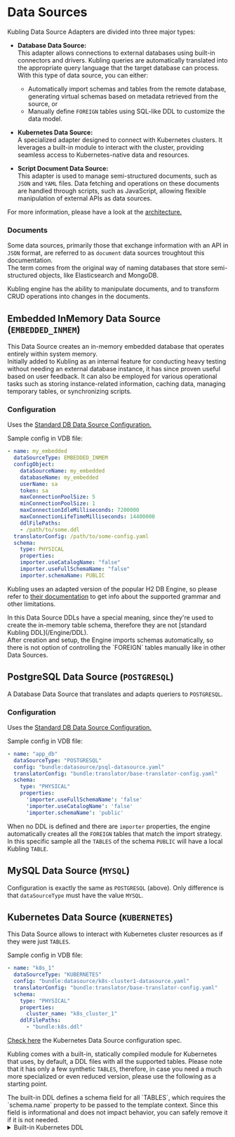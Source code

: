 
# Data Sources

Kubling Data Source Adapters are divided into three major types:
- **Database Data Source:**<br/>
This adapter allows connections to external databases using built-in connectors and drivers. Kubling queries are automatically 
translated into the appropriate query language that the target database can process. With this type of data source, you can either:
    - Automatically import schemas and tables from the remote database, generating virtual schemas based on metadata retrieved from the source, or
    - Manually define `FOREIGN` tables using SQL-like DDL to customize the data model.

- **Kubernetes Data Source:**<br/>
A specialized adapter designed to connect with Kubernetes clusters. It leverages a built-in module to interact with the cluster, 
providing seamless access to Kubernetes-native data and resources.

- **Script Document Data Source:**<br/>
This adapter is used to manage semi-structured documents, such as `JSON` and `YAML` files. 
Data fetching and operations on these documents are handled through scripts, such as JavaScript, allowing flexible manipulation of external APIs as data sources.

For more information, please have a look at the [architecture.](/Concepts/architecture)

### Documents
Some data sources, primarily those that exchange information with an API in `JSON` format, are referred to as `document` data sources troughtout this documentation.<br/>
The term comes from the original way of naming databases that store semi-structured objects, like Elasticsearch and MongoDB.

Kubling engine has the ability to manipulate documents, and to transform CRUD operations into changes in the documents.

## Embedded InMemory Data Source (`EMBEDDED_INMEM`)
This Data Source creates an in-memory embedded database that operates entirely within system memory.<br/>
Initially added to Kubling as an internal feature for conducting heavy testing without needing an external database instance, 
it has since proven useful based on user feedback. 
It can also be employed for various operational tasks such as storing instance-related information, caching data, managing temporary tables, or synchronizing scripts.

### Configuration
Uses the [Standard DB Data Source Configuration.](/schemas#standard-db-data-source-configuration)

Sample config in VDB file:
```yaml
- name: my_embedded
  dataSourceType: EMBEDDED_INMEM
  configObject:
    dataSourceName: my_embedded
    databaseName: my_embedded
    userName: sa
    token: sa
    maxConnectionPoolSize: 5
    minConnectionPoolSize: 1
    maxConnectionIdleMilliseconds: 7200000
    maxConnectionLifeTimeMilliseconds: 14400000
    ddlFilePaths:
    - /path/to/some.ddl
  translatorConfig: /path/to/some-config.yaml
  schema:
    type: PHYSICAL
    properties:
    importer.useCatalogName: "false"
    importer.useFullSchemaName: "false"
    importer.schemaName: PUBLIC
```

Kubling uses an adapted version of the popular H2 DB Engine, so please refer to [their documentation](https://github.com/h2database/h2database) to get info about the supported grammar
and other limitations.

<Callout>
  In this Data Source DDLs have a special meaning, since they're used to create the in-memory table schema, therefore they are not [standard Kubling DDL](/Engine/DDL).<br/>
  After creation and setup, the Engine imports schemas automatically, so there is not option of controlling the `FOREIGN` tables manually like in other Data Sources.
</Callout>

## PostgreSQL Data Source (`POSTGRESQL`)
A Database Data Source that translates and adapts queriers to `POSTGRESQL`.

### Configuration
Uses the [Standard DB Data Source Configuration.](/schemas#standard-db-data-source-configuration)

Sample config in VDB file:
```yaml
- name: "app_db"
  dataSourceType: "POSTGRESQL"
  config: "bundle:datasource/psql-datasource.yaml"
  translatorConfig: "bundle:translator/base-translator-config.yaml"
  schema:
    type: "PHYSICAL"
    properties:
      'importer.useFullSchemaName': 'false'
      'importer.useCatalogName': 'false'
      'importer.schemaName': 'public'
```

When no DDL is defined and there are `importer` properties, the engine automatically creates all the `FOREIGN` tables that match the import strategy.<br/>
In this specific sample all the `TABLES` of the schema `PUBLIC` will have a local Kubling `TABLE`.


## MySQL Data Source (`MYSQL`)
Configuration is exactly the same as `POSTGRESQL` (above). Only difference is that `dataSourceType` must have the value `MYSQL`.

## Kubernetes Data Source (`KUBERNETES`)

This Data Source allows to interact with Kubernetes cluster resources as if they were just `TABLES`.

Sample config in VDB file:
```yaml
- name: "k8s_1"
  dataSourceType: "KUBERNETES"
  config: "bundle:datasource/k8s-cluster1-datasource.yaml"
  translatorConfig: "bundle:translator/base-translator-config.yaml"
  schema:
    type: "PHYSICAL"
    properties:
      cluster_name: "k8s_cluster_1"
    ddlFilePaths:
      - "bundle:k8s.ddl"
```

[Check here](/schemas#kubernetes-data-source-configuration) the Kubernetes Data Source configuration spec.

Kubling comes with a built-in, statically compiled module for Kubernetes that uses, by default, a DDL files with all the supported tables.
Please note that it has only a few synthetic `TABLES`, therefore, in case you need a much more specialized or even reduced version, please use the
following as a starting point.

<Callout type='info'>
  The built-in DDL defines a schema field for all `TABLES`, which requires the `schema.name` property to be passed to the template context. 
  Since this field is informational and does not impact behavior, you can safely remove it if it is not needed.
</Callout>

<details>
<summary>Built-in Kubernetes DDL</summary>
```sql showLineNumbers copy
CREATE FOREIGN TABLE NODE
(
    clusterName string OPTIONS(val_constant '{{ schema.properties.cluster_name }}'),
    schema string OPTIONS(val_constant '{{ schema.name }}'),
    metadata__name string,
    metadata__labels json OPTIONS(parser_format 'asJsonPretty'),

    spec__configSource json OPTIONS(parser_format 'asJsonPretty'),
    spec__externalID string,
    spec__podCIDR string,
    spec__podCIDRs string,
    spec__providerID string,
    spec__unschedulable boolean,
    spec__additionalProperties json OPTIONS(parser_format 'asJsonPretty'),

    status__addresses json OPTIONS(parser_format 'asJsonPretty'),
    status__allocatable json OPTIONS(parser_format 'asJsonPretty'),
    status__capacity json OPTIONS(parser_format 'asJsonPretty'),
    status__conditions json OPTIONS(parser_format 'asJsonPretty'),
    status__config json OPTIONS(parser_format 'asJsonPretty'),
    status__daemonEndpoints json OPTIONS(parser_format 'asJsonPretty'),
    status__images json OPTIONS(parser_format 'asJsonPretty'),
    status__nodeInfo json OPTIONS(parser_format 'asJsonPretty'),
    status__phase string,
    status__volumesAttached json OPTIONS(parser_format 'asJsonPretty'),
    status__volumesInUse json,
    status__additionalProperties json OPTIONS(parser_format 'asJsonPretty'),

    identifier string NOT NULL OPTIONS(val_pk 'clusterName+metadata__name' ),
    PRIMARY KEY(identifier),

    UNIQUE(clusterName, metadata__name)
)
OPTIONS(updatable true,
        supports_idempotency false,
        tags 'kubernetes;{{ schema.properties.cluster_name }};node');

CREATE FOREIGN TABLE NODE_CONDITIONS
(
    clusterName string OPTIONS(val_variable 'cluster_name'),
    clusterUrl string OPTIONS(val_constant '{{ schema.properties.kubernetes_api_url }}'),
    metadata__name string NOT NULL OPTIONS(synthetic_type 'parent'),
    metadata__namespace string OPTIONS(synthetic_type 'parent'),

    lastTransitionTime string,
    lastUpdateTime string,
    message string,
    reason string,
    status string,
    type string
)
OPTIONS(updatable false,
    synthetic_parent '{{ schema.name }}.NODE',
    synthetic_path 'status__conditions',
    tags 'kubernetes;{{ schema.properties.cluster_name }};node;conditions');


CREATE FOREIGN TABLE NAMESPACE
(
    clusterName string OPTIONS(val_constant '{{ schema.properties.cluster_name }}'),
    schema string OPTIONS(val_constant '{{ schema.name }}'),
    metadata__name string,
    metadata__labels json OPTIONS(parser_format 'asJsonPretty'),
    status__phase string,

    identifier string NOT NULL OPTIONS(val_pk 'clusterName+metadata__name' ),
    PRIMARY KEY(identifier),
    UNIQUE(clusterName, metadata__name)
)
OPTIONS(updatable true,
        supports_idempotency false,
        tags 'kubernetes;{{ schema.properties.cluster_name }};namespace');

CREATE FOREIGN TABLE POD
(
    clusterName string OPTIONS(val_constant '{{ schema.properties.cluster_name }}'),
    schema string OPTIONS(val_constant '{{ schema.name }}'),
    metadata__name string,
    metadata__namespace string,
    metadata__labels json OPTIONS(parser_format 'asJsonPretty'),
    spec__activeDeadlineSeconds long,
    spec__affinity json,
    spec__containers json OPTIONS(parser_format 'asJsonPretty'),
    spec__nodeName string,
    spec__restartPolicy string,
    spec__tolerations json OPTIONS(parser_format 'asJsonPretty'),
    spec__volumes json OPTIONS(parser_format 'asJsonPretty'),
    spec__additionalProperties json OPTIONS(parser_format 'asJsonPretty'),
    identifier string NOT NULL OPTIONS(val_pk 'clusterName+metadata__namespace+metadata__name' ),
    PRIMARY KEY(identifier),
    UNIQUE(clusterName, metadata__namespace, metadata__name)
)
OPTIONS(updatable true,
        supports_idempotency false,
        tags 'kubernetes;{{ schema.properties.cluster_name }};pod');

CREATE FOREIGN TABLE POD_CONTAINER
(
    clusterName string OPTIONS(val_constant '{{ schema.properties.cluster_name }}'),
    schema string OPTIONS(val_constant '{{ schema.name }}'),
    metadata__name string NOT NULL OPTIONS(synthetic_type 'parent'),
    metadata__namespace string OPTIONS(synthetic_type 'parent'),
    metadata__labels string OPTIONS(updatable false, synthetic_type 'parent'),

    image string NOT NULL,
    name string NOT NULL,
    command json,
    volumeMounts json,
    identifier string OPTIONS(val_pk 'clusterName+metadata__namespace+metadata__name+name' ),
    PRIMARY KEY(identifier),
    UNIQUE(metadata__namespace, metadata__name, name)
)
  OPTIONS(updatable true,
        synthetic_parent '{{ schema.name }}.POD',
        synthetic_path 'spec__containers',
        synthetic_allow_bulk_insert false,
        tags 'kubernetes;{{ schema.properties.cluster_name }};pod;container');

CREATE FOREIGN TABLE POD_CONTAINER_VOLS
(
    clusterName string OPTIONS(val_constant '{{ schema.properties.cluster_name }}'),
    schema string OPTIONS(val_constant '{{ schema.name }}'),
    metadata__name string NOT NULL OPTIONS(synthetic_type 'parent'),
    metadata__namespace string OPTIONS(synthetic_type 'parent'),
    metadata__labels string OPTIONS(synthetic_type 'parent'),
    containerName string OPTIONS(synthetic_type 'parent_array_key', synthetic_parent_field 'name'),
    containerImage string OPTIONS(synthetic_type 'parent_array_key', synthetic_parent_field 'image'),

    mountPath string NOT NULL,
    name string NOT NULL,
    readOnly boolean,
    identifier string OPTIONS(val_pk 'clusterName+metadata__namespace+metadata__name+containerName+name' ),
    PRIMARY KEY(identifier),
    UNIQUE(metadata__namespace, metadata__name, containerName, name)
)
  OPTIONS(updatable true,
        synthetic_parent '{{ schema.name }}.POD_CONTAINER',
        synthetic_path 'volumeMounts',
        synthetic_allow_bulk_insert false,
        tags 'kubernetes;{{ schema.properties.cluster_name }};pod;container;vols');

CREATE FOREIGN TABLE DEPLOYMENT
(
    clusterName string OPTIONS(val_constant '{{ schema.properties.cluster_name }}'),
    schema string OPTIONS(val_constant '{{ schema.name }}'),
    metadata__name string,
    metadata__namespace string,
    metadata__labels json OPTIONS(parser_format 'asJsonPretty'),
    spec__template__spec__containers json OPTIONS(parser_format 'asJsonPretty'),
    spec__selector__matchLabels json OPTIONS(parser_format 'asJsonPretty'),
    spec__template__metadata__labels json OPTIONS(parser_format 'asJsonPretty'),
    status__conditions json OPTIONS(parser_format 'asJsonPretty'),
    status__availableReplicas integer,
    status__readyReplicas integer,
    status__replicas integer,
    status__updatedReplicas integer,
    identifier string NOT NULL OPTIONS(val_pk 'clusterName+metadata__namespace+metadata__name' ),
    PRIMARY KEY(identifier),
    UNIQUE(clusterName, metadata__namespace, metadata__name)
)
OPTIONS(updatable true,
        supports_idempotency false,
        tags 'kubernetes;{{ schema.properties.cluster_name }};deployment');

CREATE FOREIGN TABLE DEPLOYMENT_CONDITIONS
(
    clusterName string OPTIONS(val_constant '{{ schema.properties.cluster_name }}'),
    schema string OPTIONS(val_constant '{{ schema.name }}'),
    metadata__name string NOT NULL OPTIONS(synthetic_type 'parent'),
    metadata__namespace string OPTIONS(synthetic_type 'parent'),

    lastTransitionTime string,
    lastUpdateTime string,
    message string,
    reason string,
    status string,
    type string
)
  OPTIONS(updatable false,
        synthetic_parent '{{ schema.name }}.DEPLOYMENT',
        synthetic_path 'status__conditions',
        tags 'kubernetes;{{ schema.properties.cluster_name }};deployment;conditions');

CREATE FOREIGN TABLE DEPLOYMENT_CONTAINER
(
    clusterName string OPTIONS(val_constant '{{ schema.properties.cluster_name }}'),
    schema string OPTIONS(val_constant '{{ schema.name }}'),
    metadata__name string NOT NULL OPTIONS(synthetic_type 'parent'),
    metadata__namespace string OPTIONS(synthetic_type 'parent'),
    metadata__labels string OPTIONS(updatable false, synthetic_type 'parent'),

    image string NOT NULL,
    name string NOT NULL,
    command json,
    volumeMounts json,
    identifier string OPTIONS(val_pk 'clusterName+metadata__namespace+metadata__name+name' ),
    PRIMARY KEY(identifier),
    UNIQUE(metadata__namespace, metadata__name, name)
)
  OPTIONS(updatable true,
        synthetic_parent '{{ schema.name }}.DEPLOYMENT',
        synthetic_path 'spec__template__spec__containers',
        synthetic_allow_bulk_insert false,
        tags 'kubernetes;{{ schema.properties.cluster_name }};deployment;container');

CREATE FOREIGN TABLE DEPLOYMENT_CONTAINER_VOLS
(
    clusterName string OPTIONS(val_constant '{{ schema.properties.cluster_name }}'),
    schema string OPTIONS(val_constant '{{ schema.name }}'),
    metadata__name string NOT NULL OPTIONS(synthetic_type 'parent'),
    metadata__namespace string OPTIONS(synthetic_type 'parent'),
    metadata__labels string OPTIONS(synthetic_type 'parent'),
    containerName string OPTIONS(synthetic_type 'parent_array_key', synthetic_parent_field 'name'),
    containerImage string OPTIONS(synthetic_type 'parent_array_key', synthetic_parent_field 'image'),

    mountPath string NOT NULL,
    name string NOT NULL,
    readOnly boolean,
    identifier string OPTIONS(val_pk 'clusterName+metadata__namespace+metadata__name+containerName+name' ),
    PRIMARY KEY(identifier),
    UNIQUE(metadata__namespace, metadata__name, containerName, name)
)
  OPTIONS(updatable true,
        synthetic_parent '{{ schema.name }}.DEPLOYMENT_CONTAINER',
        synthetic_path 'volumeMounts',
        synthetic_allow_bulk_insert false,
        tags 'kubernetes;{{ schema.properties.cluster_name }};deployment;container;vols');

CREATE FOREIGN TABLE PERSISTENT_VOLUME
(
    clusterName string OPTIONS(val_constant '{{ schema.properties.cluster_name }}'),
    schema string OPTIONS(val_constant '{{ schema.name }}'),
    metadata__name string,
    metadata__namespace string,
    metadata__labels json OPTIONS(parser_format 'asJsonPretty'),

    spec__accessModes json,
    spec__azureDisk json OPTIONS(parser_format 'asJsonPretty'),
    spec__azureFile json OPTIONS(parser_format 'asJsonPretty'),
    spec__capacity json OPTIONS(parser_format 'asJsonPretty'),
    spec__csi json OPTIONS(parser_format 'asJsonPretty'),
    spec__hostPath json OPTIONS(parser_format 'asJsonPretty'),
    spec__local json OPTIONS(parser_format 'asJsonPretty'),
    spec__nodeAffinity json OPTIONS(parser_format 'asJsonPretty'),
    spec__persistentVolumeReclaimPolicy string,
    spec__storageClassName string,
    spec__volumeAttributesClassName string,
    spec__volumeMode string,
    spec__additionalProperties json OPTIONS(parser_format 'asJsonPretty'),

    status__lastPhaseTransitionTime string,
    status__message string,
    status__phase string,
    status__reason string,
    status__additionalProperties json OPTIONS(parser_format 'asJsonPretty'),

    identifier string NOT NULL OPTIONS(val_pk 'clusterName+metadata__namespace+metadata__name' ),
    PRIMARY KEY(identifier),
    UNIQUE(clusterName, metadata__namespace, metadata__name)
)
OPTIONS(updatable true,
        supports_idempotency false,
        tags 'kubernetes;{{ schema.properties.cluster_name }};pv');


CREATE FOREIGN TABLE PERSISTENT_VOLUME_CLAIM
(
    clusterName string OPTIONS(val_constant '{{ schema.properties.cluster_name }}'),
    schema string OPTIONS(val_constant '{{ schema.name }}'),
    metadata__name string,
    metadata__namespace string,
    metadata__labels json OPTIONS(parser_format 'asJsonPretty'),

    spec__accessModes json OPTIONS(parser_format 'asJsonPretty'),
    spec__dataSource json OPTIONS(parser_format 'asJsonPretty'),
    spec__dataSourceRef json OPTIONS(parser_format 'asJsonPretty'),
    spec__resources json OPTIONS(parser_format 'asJsonPretty'),
    spec__selector json OPTIONS(parser_format 'asJsonPretty'),
    spec__storageClassName string,
    spec__volumeAttributesClassName string,
    spec__volumeMode string,
    spec__volumeName string,

    status__accessModes json OPTIONS(parser_format 'asJsonPretty'),
    status__allocatedResourceStatuses json OPTIONS(parser_format 'asJsonPretty'),
    status__allocatedResources json OPTIONS(parser_format 'asJsonPretty'),
    status__capacity json OPTIONS(parser_format 'asJsonPretty'),
    status__conditions json OPTIONS(parser_format 'asJsonPretty'),
    status__currentVolumeAttributesClassName string,
    status__modifyVolumeStatus json OPTIONS(parser_format 'asJsonPretty'),
    status__phase string,

    identifier string NOT NULL OPTIONS(val_pk 'clusterName+metadata__namespace+metadata__name' ),
    PRIMARY KEY(identifier),
    UNIQUE(clusterName, metadata__namespace, metadata__name)
)
OPTIONS(updatable true,
        supports_idempotency false,
        tags 'kubernetes;{{ schema.properties.cluster_name }};pvc');


CREATE FOREIGN TABLE STATEFULSET
(
    clusterName string OPTIONS(val_constant '{{ schema.properties.cluster_name }}'),
    schema string OPTIONS(val_constant '{{ schema.name }}'),
    metadata__name string,
    metadata__namespace string,
    metadata__labels json OPTIONS(parser_format 'asJsonPretty'),

    spec__minReadySeconds integer,
    spec__ordinals json OPTIONS(parser_format 'asJsonPretty'),
    spec__persistentVolumeClaimRetentionPolicy json OPTIONS(parser_format 'asJsonPretty'),
    spec__podManagementPolicy string,
    spec__replicas integer,
    spec__revisionHistoryLimit integer,
    spec__serviceName string,
    spec__selector json OPTIONS(parser_format 'asJsonPretty'),
    spec__template json OPTIONS(parser_format 'asJsonPretty'),
    spec__updateStrategy json OPTIONS(parser_format 'asJsonPretty'),
    spec__volumeClaimTemplates json OPTIONS(parser_format 'asJsonPretty'),

    status__availableReplicas integer,
    status__collisionCount integer,
    status__conditions json OPTIONS(parser_format 'asJsonPretty'),
    status__currentReplicas integer,
    status__currentRevision string,
    status__observedGeneration long,
    status__readyReplicas integer,
    status__replicas integer,
    status__updateRevision string,
    status__updatedReplicas integer,

    identifier string NOT NULL OPTIONS(val_pk 'clusterName+metadata__namespace+metadata__name' ),
    PRIMARY KEY(identifier),

    UNIQUE(clusterName, metadata__namespace, metadata__name)
)
OPTIONS(updatable true,
        supports_idempotency false,
        tags 'kubernetes;{{ schema.properties.cluster_name }};statefulset');

CREATE FOREIGN TABLE NETWORK_INGRESS
(
    clusterName string OPTIONS(val_constant '{{ schema.properties.cluster_name }}'),
    schema string OPTIONS(val_constant '{{ schema.name }}'),
    metadata__name string,
    metadata__namespace string,
    metadata__labels json OPTIONS(parser_format 'asJsonPretty'),

    spec__backend json OPTIONS(parser_format 'asJsonPretty'),
    spec__ingressClassName string,
    spec__rules json OPTIONS(parser_format 'asJsonPretty'),
    spec__tls json OPTIONS(parser_format 'asJsonPretty'),

    status__loadBalancer json OPTIONS(parser_format 'asJsonPretty'),

    identifier string NOT NULL OPTIONS(val_pk 'clusterName+metadata__namespace+metadata__name' ),
    PRIMARY KEY(identifier),

    UNIQUE(clusterName, metadata__namespace, metadata__name)
)
OPTIONS(updatable true,
        supports_idempotency false,
        tags 'kubernetes;{{ schema.properties.cluster_name }};network;ingress');

CREATE FOREIGN TABLE NETWORK_POLICY
(
    clusterName string OPTIONS(val_constant '{{ schema.properties.cluster_name }}'),
    schema string OPTIONS(val_constant '{{ schema.name }}'),
    metadata__name string,
    metadata__namespace string,
    metadata__labels json OPTIONS(parser_format 'asJsonPretty'),

    spec__egress json OPTIONS(parser_format 'asJsonPretty'),
    spec__ingress json OPTIONS(parser_format 'asJsonPretty'),
    spec__podSelector json OPTIONS(parser_format 'asJsonPretty'),
    spec__policyTypes json,

    identifier string NOT NULL OPTIONS(val_pk 'clusterName+metadata__namespace+metadata__name' ),
    PRIMARY KEY(identifier),

    UNIQUE(clusterName, metadata__namespace, metadata__name)
)
OPTIONS(updatable true,
        supports_idempotency false,
        tags 'kubernetes;{{ schema.properties.cluster_name }};network;policy');

CREATE FOREIGN TABLE DAEMONSET
(
    clusterName string OPTIONS(val_constant '{{ schema.properties.cluster_name }}'),
    schema string OPTIONS(val_constant '{{ schema.name }}'),
    metadata__name string,
    metadata__namespace string,
    metadata__labels json OPTIONS(parser_format 'asJsonPretty'),

    spec__minReadySeconds integer,
    spec__revisionHistoryLimit integer,
    spec__selector json OPTIONS(parser_format 'asJsonPretty'),
    spec__template json OPTIONS(parser_format 'asJsonPretty'),
    spec__updateStrategy json OPTIONS(parser_format 'asJsonPretty'),

    status__collisionCount integer,
    status__conditions json OPTIONS(parser_format 'asJsonPretty'),
    status__currentNumberScheduled integer,
    status__desiredNumberScheduled integer,
    status__numberAvailable integer,
    status__numberMisscheduled integer,
    status__numberReady integer,
    status__numberUnavailable integer,
    status__observedGeneration long,
    status__updatedNumberScheduled integer,

    identifier string NOT NULL OPTIONS(val_pk 'clusterName+metadata__namespace+metadata__name' ),
    PRIMARY KEY(identifier),

    UNIQUE(clusterName, metadata__namespace, metadata__name)
)
OPTIONS(updatable true,
        supports_idempotency false,
        tags 'kubernetes;{{ schema.properties.cluster_name }};daemonset');

CREATE FOREIGN TABLE REPLICASET
(
    clusterName string OPTIONS(val_constant '{{ schema.properties.cluster_name }}'),
    schema string OPTIONS(val_constant '{{ schema.name }}'),
    metadata__name string,
    metadata__namespace string,
    metadata__labels json OPTIONS(parser_format 'asJsonPretty'),

    spec__minReadySeconds integer,
    spec__replicas integer,
    spec__selector json OPTIONS(parser_format 'asJsonPretty'),
    spec__template json OPTIONS(parser_format 'asJsonPretty'),

    status__availableReplicas integer,
    status__conditions json OPTIONS(parser_format 'asJsonPretty'),
    status__fullyLabeledReplicas integer,
    status__observedGeneration long,
    status__replicas integer,
    status__readyReplicas integer,

    identifier string NOT NULL OPTIONS(val_pk 'clusterName+metadata__namespace+metadata__name' ),
    PRIMARY KEY(identifier),

    UNIQUE(clusterName, metadata__namespace, metadata__name)
)
OPTIONS(updatable true,
        supports_idempotency false,
        tags 'kubernetes;{{ schema.properties.cluster_name }};replicaset');

CREATE FOREIGN TABLE SECRET
(
    clusterName string OPTIONS(val_constant '{{ schema.properties.cluster_name }}'),
    schema string OPTIONS(val_constant '{{ schema.name }}'),
    metadata__name string,
    metadata__namespace string,
    metadata__labels json OPTIONS(parser_format 'asJsonPretty'),

    stringData json OPTIONS(parser_format 'asJsonPretty'),
    immutable boolean,
    type string,

    identifier string NOT NULL OPTIONS(val_pk 'clusterName+metadata__namespace+metadata__name' ),
    PRIMARY KEY(identifier),

    UNIQUE(clusterName, metadata__namespace, metadata__name)
)
OPTIONS(updatable true,
        supports_idempotency false,
        tags 'kubernetes;{{ schema.properties.cluster_name }};secret');

CREATE FOREIGN TABLE CERTIFICATE
(
    clusterName string OPTIONS(val_constant '{{ schema.properties.cluster_name }}'),
    schema string OPTIONS(val_constant '{{ schema.name }}'),
    metadata__name string,
    metadata__labels json OPTIONS(parser_format 'asJsonPretty'),

    expirationSeconds integer,
    extra json OPTIONS(parser_format 'asJsonPretty'),
    groups json,
    request string,
    signerName string,
    uid string,
    usages json,
    username string,

    identifier string NOT NULL OPTIONS(val_pk 'clusterName+uid' ),
    PRIMARY KEY(identifier),

    UNIQUE(clusterName, uid)
)
OPTIONS(updatable true,
        supports_idempotency false,
        tags 'kubernetes;{{ schema.properties.cluster_name }};certificate');

CREATE FOREIGN TABLE ENDPOINT_SLICE
(
    clusterName string OPTIONS(val_constant '{{ schema.properties.cluster_name }}'),
    schema string OPTIONS(val_constant '{{ schema.name }}'),
    metadata__name string,
    metadata__namespace string,
    metadata__labels json OPTIONS(parser_format 'asJsonPretty'),

    addressType string,
    endpoints json OPTIONS(parser_format 'asJsonPretty'),
    ports json OPTIONS(parser_format 'asJsonPretty'),

    identifier string NOT NULL OPTIONS(val_pk 'clusterName+metadata__namespace+metadata__name' ),
    PRIMARY KEY(identifier),

    UNIQUE(clusterName, metadata__name)
)
OPTIONS(updatable true,
        supports_idempotency false,
        tags 'kubernetes;{{ schema.properties.cluster_name }};endpointslice');

CREATE FOREIGN TABLE RESOURCE_CLASS
(
    clusterName string OPTIONS(val_constant '{{ schema.properties.cluster_name }}'),
    schema string OPTIONS(val_constant '{{ schema.name }}'),
    metadata__name string,
    metadata__labels json OPTIONS(parser_format 'asJsonPretty'),

    driverName string,
    parametersRef json OPTIONS(parser_format 'asJsonPretty'),
    suitableNodes json OPTIONS(parser_format 'asJsonPretty'),

    identifier string NOT NULL OPTIONS(val_pk 'clusterName+metadata__name' ),
    PRIMARY KEY(identifier),

    UNIQUE(clusterName, metadata__name)
)
OPTIONS(updatable true,
        supports_idempotency false,
        tags 'kubernetes;{{ schema.properties.cluster_name }};resourceclass');

CREATE FOREIGN TABLE RESOURCE_CLAIM
(
    clusterName string OPTIONS(val_constant '{{ schema.properties.cluster_name }}'),
    schema string OPTIONS(val_constant '{{ schema.name }}'),
    metadata__name string,
    metadata__namespace string,
    metadata__labels json OPTIONS(parser_format 'asJsonPretty'),

    spec__allocationMode string,
    spec__resourceClassName string,
    spec__parametersRef json OPTIONS(parser_format 'asJsonPretty'),

    status__allocation json OPTIONS(parser_format 'asJsonPretty'),
    status__deallocationRequested boolean,
    status__driverName string,
    status__reservedFor json OPTIONS(parser_format 'asJsonPretty'),

    identifier string NOT NULL OPTIONS(val_pk 'clusterName+metadata__namespace+metadata__name' ),
    PRIMARY KEY(identifier),

    UNIQUE(clusterName, metadata__namespace, metadata__name)
)
OPTIONS(updatable true,
        supports_idempotency false,
        tags 'kubernetes;{{ schema.properties.cluster_name }};resourceclaim');

CREATE FOREIGN TABLE POD_SCHEDULING_CONTEXT
(
    clusterName string OPTIONS(val_constant '{{ schema.properties.cluster_name }}'),
    schema string OPTIONS(val_constant '{{ schema.name }}'),
    metadata__name string,
    metadata__namespace string,
    metadata__labels json OPTIONS(parser_format 'asJsonPretty'),

    spec__potentialNodes json OPTIONS(parser_format 'asJsonPretty'),
    spec__selectedNode string,

    status__resourceClaims json OPTIONS(parser_format 'asJsonPretty'),

    identifier string NOT NULL OPTIONS(val_pk 'clusterName+metadata__namespace+metadata__name' ),
    PRIMARY KEY(identifier),

    UNIQUE(clusterName, metadata__namespace, metadata__name)
)
OPTIONS(updatable true,
        supports_idempotency false,
        tags 'kubernetes;{{ schema.properties.cluster_name }};podschedulingcontext');

CREATE FOREIGN TABLE EVENT
(
    clusterName string OPTIONS(val_constant '{{ schema.properties.cluster_name }}'),
    schema string OPTIONS(val_constant '{{ schema.name }}'),
    metadata__name string,
    metadata__namespace string,
    metadata__labels json OPTIONS(parser_format 'asJsonPretty'),

    action string,
    deprecatedCount integer,
    deprecatedFirstTimestamp string,
    deprecatedLastTimestamp string,
    deprecatedSource json OPTIONS(parser_format 'asJsonPretty'),
    eventTime json OPTIONS(parser_format 'asJsonPretty'),
    note string,
    reason string,
    regarding json OPTIONS(parser_format 'asJsonPretty'),
    related json OPTIONS(parser_format 'asJsonPretty'),
    reportingController string,
    reportingInstance string,
    series json OPTIONS(parser_format 'asJsonPretty'),
    type string,

    identifier string NOT NULL OPTIONS(val_pk 'clusterName+metadata__namespace+metadata__name' ),
    PRIMARY KEY(identifier),

    UNIQUE(clusterName, metadata__namespace, metadata__name)
)
OPTIONS(updatable true,
        supports_idempotency false,
        tags 'kubernetes;{{ schema.properties.cluster_name }};event');

CREATE FOREIGN TABLE FLOW_SCHEMA
(
    clusterName string OPTIONS(val_constant '{{ schema.properties.cluster_name }}'),
    schema string OPTIONS(val_constant '{{ schema.name }}'),
    metadata__name string,
    metadata__labels json OPTIONS(parser_format 'asJsonPretty'),

    spec__distinguisherMethod json OPTIONS(parser_format 'asJsonPretty'),
    spec__matchingPrecedence integer,
    spec__priorityLevelConfiguration json OPTIONS(parser_format 'asJsonPretty'),
    spec__rules json OPTIONS(parser_format 'asJsonPretty'),

    status__conditions json OPTIONS(parser_format 'asJsonPretty'),

    identifier string NOT NULL OPTIONS(val_pk 'clusterName+metadata__name' ),
    PRIMARY KEY(identifier),

    UNIQUE(clusterName, metadata__name)
)
OPTIONS(updatable true,
        supports_idempotency false,
        tags 'kubernetes;{{ schema.properties.cluster_name }};flowschema');

CREATE FOREIGN TABLE PRIORITY_LEVEL_CONFIGURATION
(
    clusterName string OPTIONS(val_constant '{{ schema.properties.cluster_name }}'),
    schema string OPTIONS(val_constant '{{ schema.name }}'),
    metadata__name string,
    metadata__labels json OPTIONS(parser_format 'asJsonPretty'),

    spec__exempt json OPTIONS(parser_format 'asJsonPretty'),
    spec__type string,
    spec__limited json OPTIONS(parser_format 'asJsonPretty'),

    status__conditions json OPTIONS(parser_format 'asJsonPretty'),

    identifier string NOT NULL OPTIONS(val_pk 'clusterName+metadata__name' ),
    PRIMARY KEY(identifier),

    UNIQUE(clusterName, metadata__name)
)
OPTIONS(updatable true,
        supports_idempotency false,
        tags 'kubernetes;{{ schema.properties.cluster_name }};prioritylevelconfiguration');

CREATE FOREIGN TABLE VALIDATING_WEBHOOK_CONFIGURATION
(
    clusterName string OPTIONS(val_constant '{{ schema.properties.cluster_name }}'),
    schema string OPTIONS(val_constant '{{ schema.name }}'),
    metadata__name string,
    metadata__labels json OPTIONS(parser_format 'asJsonPretty'),

    webhooks json OPTIONS(parser_format 'asJsonPretty'),

    identifier string NOT NULL OPTIONS(val_pk 'clusterName+metadata__name' ),
    PRIMARY KEY(identifier),

    UNIQUE(clusterName, metadata__name)
)
OPTIONS(updatable true,
        supports_idempotency false,
        tags 'kubernetes;{{ schema.properties.cluster_name }};validatingwebhookconfiguration');

CREATE FOREIGN TABLE MUTATING_WEBHOOK_CONFIGURATION
(
    clusterName string OPTIONS(val_constant '{{ schema.properties.cluster_name }}'),
    schema string OPTIONS(val_constant '{{ schema.name }}'),
    metadata__name string,
    metadata__labels json OPTIONS(parser_format 'asJsonPretty'),

    status__conditions json OPTIONS(parser_format 'asJsonPretty'),

    identifier string NOT NULL OPTIONS(val_pk 'clusterName+metadata__name' ),
    PRIMARY KEY(identifier),

    UNIQUE(clusterName, metadata__name)
)
OPTIONS(updatable true,
        supports_idempotency false,
        tags 'kubernetes;{{ schema.properties.cluster_name }};mutatingwebhookconfiguration');

CREATE FOREIGN TABLE HORIZONTAL_POD_AUTOSCALER
(
    clusterName string OPTIONS(val_constant '{{ schema.properties.cluster_name }}'),
    schema string OPTIONS(val_constant '{{ schema.name }}'),
    metadata__name string,
    metadata__namespace string,
    metadata__labels json OPTIONS(parser_format 'asJsonPretty'),

    spec__minReplicas integer,
    spec__maxReplicas integer,
    spec__metrics json OPTIONS(parser_format 'asJsonPretty'),
    spec__scaleTargetRef json OPTIONS(parser_format 'asJsonPretty'),

    status__conditions json OPTIONS(parser_format 'asJsonPretty'),
    status__currentMetrics json OPTIONS(parser_format 'asJsonPretty'),
    status__currentReplicas integer,
    status__desiredReplicas integer,
    status__lastScaleTime string,
    status__observedGeneration long,

    identifier string NOT NULL OPTIONS(val_pk 'clusterName+metadata__namespace+metadata__name' ),
    PRIMARY KEY(identifier),

    UNIQUE(clusterName, metadata__namespace, metadata__name)
)
OPTIONS(updatable true,
        supports_idempotency false,
        tags 'kubernetes;{{ schema.properties.cluster_name }};horizontalpodautoscaler');

CREATE FOREIGN TABLE STORAGE_CLASS
(
    clusterName string OPTIONS(val_constant '{{ schema.properties.cluster_name }}'),
    schema string OPTIONS(val_constant '{{ schema.name }}'),
    metadata__name string,
    metadata__labels json OPTIONS(parser_format 'asJsonPretty'),

    allowVolumeExpansion boolean,
    allowedTopologies json OPTIONS(parser_format 'asJsonPretty'),
    mountOptions json OPTIONS(parser_format 'asJsonPretty'),
    parameters json OPTIONS(parser_format 'asJsonPretty'),
    provisioner string,
    reclaimPolicy string,
    volumeBindingMode string,

    identifier string NOT NULL OPTIONS(val_pk 'clusterName+metadata__name' ),
    PRIMARY KEY(identifier),

    UNIQUE(clusterName, metadata__name)
)
OPTIONS(updatable true,
        supports_idempotency false,
        tags 'kubernetes;{{ schema.properties.cluster_name }};storageclass');

CREATE FOREIGN TABLE CSI_DRIVER
(
    clusterName string OPTIONS(val_constant '{{ schema.properties.cluster_name }}'),
    schema string OPTIONS(val_constant '{{ schema.name }}'),
    metadata__name string,
    metadata__labels json OPTIONS(parser_format 'asJsonPretty'),

    spec__attachRequired boolean,
    spec__fsGroupPolicy string,
    spec__podInfoOnMount boolean,
    spec__requiresRepublish boolean,
    spec__seLinuxMount boolean,
    spec__storageCapacity boolean,
    spec__tokenRequests json OPTIONS(parser_format 'asJsonPretty'),
    spec__volumeLifecycleModes json OPTIONS(parser_format 'asJsonPretty'),

    identifier string NOT NULL OPTIONS(val_pk 'clusterName+metadata__name' ),
    PRIMARY KEY(identifier),

    UNIQUE(clusterName, metadata__name)
)
OPTIONS(updatable true,
        supports_idempotency false,
        tags 'kubernetes;{{ schema.properties.cluster_name }};csidriver');

CREATE FOREIGN TABLE CSI_NODE
(
    clusterName string OPTIONS(val_constant '{{ schema.properties.cluster_name }}'),
    schema string OPTIONS(val_constant '{{ schema.name }}'),
    metadata__name string,
    metadata__labels json OPTIONS(parser_format 'asJsonPretty'),

    spec__drivers json OPTIONS(parser_format 'asJsonPretty'),

    identifier string NOT NULL OPTIONS(val_pk 'clusterName+metadata__name' ),
    PRIMARY KEY(identifier),

    UNIQUE(clusterName, metadata__name)
)
OPTIONS(updatable true,
        supports_idempotency false,
        tags 'kubernetes;{{ schema.properties.cluster_name }};csinode');

CREATE FOREIGN TABLE CSI_STORAGE_CAPACITY
(
    clusterName string OPTIONS(val_constant '{{ schema.properties.cluster_name }}'),
    schema string OPTIONS(val_constant '{{ schema.name }}'),
    metadata__name string,
    metadata__namespace string,
    metadata__labels json OPTIONS(parser_format 'asJsonPretty'),

    capacity json OPTIONS(parser_format 'asJsonPretty'),
    maximumVolumeSize json OPTIONS(parser_format 'asJsonPretty'),
    nodeTopology json OPTIONS(parser_format 'asJsonPretty'),
    storageClassName string,

    identifier string NOT NULL OPTIONS(val_pk 'clusterName+metadata__namespace+metadata__name' ),
    PRIMARY KEY(identifier),

    UNIQUE(clusterName, metadata__namespace, metadata__name)
)
OPTIONS(updatable true,
        supports_idempotency false,
        tags 'kubernetes;{{ schema.properties.cluster_name }};csistoragecapacity');

CREATE FOREIGN TABLE VOLUME_ATTACHMENT
(
    clusterName string OPTIONS(val_constant '{{ schema.properties.cluster_name }}'),
    schema string OPTIONS(val_constant '{{ schema.name }}'),
    metadata__name string,
    metadata__labels json OPTIONS(parser_format 'asJsonPretty'),

    spec__attacher string,
    spec__nodeName string,
    spec__source json OPTIONS(parser_format 'asJsonPretty'),

    status__attachError json OPTIONS(parser_format 'asJsonPretty'),
    status__attached boolean,
    status__attachmentMetadata json OPTIONS(parser_format 'asJsonPretty'),
    status__detachError json OPTIONS(parser_format 'asJsonPretty'),

    identifier string NOT NULL OPTIONS(val_pk 'clusterName+metadata__name' ),
    PRIMARY KEY(identifier),

    UNIQUE(clusterName, metadata__name)
)
OPTIONS(updatable true,
        supports_idempotency false,
        tags 'kubernetes;{{ schema.properties.cluster_name }};volumeattachment');

CREATE FOREIGN TABLE JOB
(
    clusterName string OPTIONS(val_constant '{{ schema.properties.cluster_name }}'),
    schema string OPTIONS(val_constant '{{ schema.name }}'),
    metadata__name string,
    metadata__namespace string,
    metadata__labels json OPTIONS(parser_format 'asJsonPretty'),

    spec__activeDeadlineSeconds long,
    spec__backoffLimit integer,
    spec__backoffLimitPerIndex integer,
    spec__completionMode string,
    spec__completions integer,
    spec__manualSelector boolean,
    spec__maxFailedIndexes integer,
    spec__parallelism integer,
    spec__podFailurePolicy json OPTIONS(parser_format 'asJsonPretty'),
    spec__podReplacementPolicy string,
    spec__selector json OPTIONS(parser_format 'asJsonPretty'),
    spec__suspend boolean,
    spec__template json OPTIONS(parser_format 'asJsonPretty'),
    spec__ttlSecondsAfterFinished integer,

    status__active integer,
    status__completedIndexes string,
    status__completionTime string,
    status__conditions json OPTIONS(parser_format 'asJsonPretty'),
    status__failed integer,
    status__failedIndexes string,
    status__ready integer,
    status__startTime string,
    status__succeeded integer,
    status__terminating integer,
    status__uncountedTerminatedPods json OPTIONS(parser_format 'asJsonPretty'),

    identifier string NOT NULL OPTIONS(val_pk 'clusterName+metadata__namespace+metadata__name' ),
    PRIMARY KEY(identifier),

    UNIQUE(clusterName, metadata__namespace, metadata__name)
)
OPTIONS(updatable true,
        supports_idempotency false,
        tags 'kubernetes;{{ schema.properties.cluster_name }};job');

CREATE FOREIGN TABLE CRON_JOB
(
    clusterName string OPTIONS(val_constant '{{ schema.properties.cluster_name }}'),
    schema string OPTIONS(val_constant '{{ schema.name }}'),
    metadata__name string,
    metadata__namespace string,
    metadata__labels json OPTIONS(parser_format 'asJsonPretty'),

    spec__concurrencyPolicy string,
    spec__failedJobsHistoryLimit integer,
    spec__jobTemplate json OPTIONS(parser_format 'asJsonPretty'),
    spec__schedule string,
    spec__startingDeadlineSeconds long,
    spec__successfulJobsHistoryLimit integer,
    spec__suspend boolean,
    spec__timeZone string,

    status__active json OPTIONS(parser_format 'asJsonPretty'),
    status__lastScheduleTime string,
    status__lastSuccessfulTime string,

    identifier string NOT NULL OPTIONS(val_pk 'clusterName+metadata__namespace+metadata__name' ),
    PRIMARY KEY(identifier),

    UNIQUE(clusterName, metadata__namespace, metadata__name)
)
OPTIONS(updatable true,
        supports_idempotency false,
        tags 'kubernetes;{{ schema.properties.cluster_name }};cronjob');

CREATE FOREIGN TABLE POD_DISRUPT_BUDGET
(
    clusterName string OPTIONS(val_constant '{{ schema.properties.cluster_name }}'),
    schema string OPTIONS(val_constant '{{ schema.name }}'),
    metadata__name string,
    metadata__namespace string,
    metadata__labels json OPTIONS(parser_format 'asJsonPretty'),

    spec__maxUnavailable string,
    spec__minAvailable string,
    spec__unhealthyPodEvictionPolicy string,
    spec__selector json OPTIONS(parser_format 'asJsonPretty'),

    status__conditions json OPTIONS(parser_format 'asJsonPretty'),
    status__currentHealthy integer,
    status__desiredHealthy integer,
    status__disruptedPods json OPTIONS(parser_format 'asJsonPretty'),
    status__disruptionsAllowed integer,
    status__expectedPods integer,
    status__observedGeneration long,

    identifier string NOT NULL OPTIONS(val_pk 'clusterName+metadata__namespace+metadata__name' ),
    PRIMARY KEY(identifier),

    UNIQUE(clusterName, metadata__namespace, metadata__name)
)
OPTIONS(updatable true,
        supports_idempotency false,
        tags 'kubernetes;{{ schema.properties.cluster_name }};poddisruptbudget');

CREATE FOREIGN TABLE RBAC_ROLE
(
    clusterName string OPTIONS(val_constant '{{ schema.properties.cluster_name }}'),
    schema string OPTIONS(val_constant '{{ schema.name }}'),
    metadata__name string,
    metadata__namespace string,
    metadata__labels json OPTIONS(parser_format 'asJsonPretty'),

    rules json OPTIONS(parser_format 'asJsonPretty'),

    identifier string NOT NULL OPTIONS(val_pk 'clusterName+metadata__namespace+metadata__name' ),
    PRIMARY KEY(identifier),

    UNIQUE(clusterName, metadata__namespace, metadata__name)
)
OPTIONS(updatable true,
        supports_idempotency false,
        tags 'kubernetes;{{ schema.properties.cluster_name }};rbac;role');

CREATE FOREIGN TABLE RBAC_ROLE_BINDING
(
    clusterName string OPTIONS(val_constant '{{ schema.properties.cluster_name }}'),
    schema string OPTIONS(val_constant '{{ schema.name }}'),
    metadata__name string,
    metadata__namespace string,
    metadata__labels json OPTIONS(parser_format 'asJsonPretty'),

    roleRef json OPTIONS(parser_format 'asJsonPretty'),
    subjects json OPTIONS(parser_format 'asJsonPretty'),

    identifier string NOT NULL OPTIONS(val_pk 'clusterName+metadata__namespace+metadata__name' ),
    PRIMARY KEY(identifier),

    UNIQUE(clusterName, metadata__namespace, metadata__name)
)
OPTIONS(updatable true,
        supports_idempotency false,
        tags 'kubernetes;{{ schema.properties.cluster_name }};rbac;rolebinding');

CREATE FOREIGN TABLE RBAC_CLUSTER_ROLE
(
    clusterName string OPTIONS(val_constant '{{ schema.properties.cluster_name }}'),
    schema string OPTIONS(val_constant '{{ schema.name }}'),
    metadata__name string,
    metadata__labels json OPTIONS(parser_format 'asJsonPretty'),

    rules json OPTIONS(parser_format 'asJsonPretty'),

    identifier string NOT NULL OPTIONS(val_pk 'clusterName+metadata__name' ),
    PRIMARY KEY(identifier),

    UNIQUE(clusterName, metadata__name)
)
OPTIONS(updatable true,
        supports_idempotency false,
        tags 'kubernetes;{{ schema.properties.cluster_name }};rbac;clusterrole');

CREATE FOREIGN TABLE RBAC_CLUSTER_ROLE_BINDING
(
    clusterName string OPTIONS(val_constant '{{ schema.properties.cluster_name }}'),
    schema string OPTIONS(val_constant '{{ schema.name }}'),
    metadata__name string,
    metadata__labels json OPTIONS(parser_format 'asJsonPretty'),

    roleRef json OPTIONS(parser_format 'asJsonPretty'),
    subjects json OPTIONS(parser_format 'asJsonPretty'),

    identifier string NOT NULL OPTIONS(val_pk 'clusterName+metadata__name' ),
    PRIMARY KEY(identifier),

    UNIQUE(clusterName, metadata__name)
)
OPTIONS(updatable true,
        supports_idempotency false,
        tags 'kubernetes;{{ schema.properties.cluster_name }};rbac;clusterrolebinding');

CREATE FOREIGN TABLE PRIORITY_CLASS
(
    clusterName string OPTIONS(val_constant '{{ schema.properties.cluster_name }}'),
    schema string OPTIONS(val_constant '{{ schema.name }}'),
    metadata__name string,
    metadata__labels json OPTIONS(parser_format 'asJsonPretty'),

    description string,
    globalDefault boolean,
    preemptionPolicy string,
    "value" integer,

    identifier string NOT NULL OPTIONS(val_pk 'clusterName+metadata__name' ),
    PRIMARY KEY(identifier),

    UNIQUE(clusterName, metadata__name)
)
OPTIONS(updatable true,
        supports_idempotency false,
        tags 'kubernetes;{{ schema.properties.cluster_name }};priorityclass');

CREATE FOREIGN TABLE API_SERVICE
(
    clusterName string OPTIONS(val_constant '{{ schema.properties.cluster_name }}'),
    schema string OPTIONS(val_constant '{{ schema.name }}'),
    metadata__name string,
    metadata__labels json OPTIONS(parser_format 'asJsonPretty'),

    spec__caBundle string,
    spec__group string,
    spec__groupPriorityMinimum integer,
    spec__insecureSkipTLSVerify boolean,
    spec__service json OPTIONS(parser_format 'asJsonPretty'),
    spec__version string,
    spec__versionPriority integer,

    status__conditions json OPTIONS(parser_format 'asJsonPretty'),

    identifier string NOT NULL OPTIONS(val_pk 'clusterName+metadata__name' ),
    PRIMARY KEY(identifier),

    UNIQUE(clusterName, metadata__name)
)
OPTIONS(updatable true,
        supports_idempotency false,
        tags 'kubernetes;{{ schema.properties.cluster_name }};apiservice');

CREATE FOREIGN TABLE CONFIGMAP
(
    clusterName string OPTIONS(val_constant '{{ schema.properties.cluster_name }}'),
    schema string OPTIONS(val_constant '{{ schema.name }}'),
    metadata__name string,
    metadata__namespace string,
    metadata__labels json OPTIONS(parser_format 'asJsonPretty'),

    binaryData json OPTIONS(parser_format 'asJsonPretty'),
    data json OPTIONS(parser_format 'asJsonPretty'),
    immutable boolean,

    identifier string NOT NULL OPTIONS(val_pk 'clusterName+metadata__namespace+metadata__name' ),
    PRIMARY KEY(identifier),

    UNIQUE(clusterName, metadata__namespace, metadata__name)
)
OPTIONS(updatable true,
        supports_idempotency false,
        tags 'kubernetes;{{ schema.properties.cluster_name }};configmap');

CREATE FOREIGN TABLE LIMIT_RANGE
(
    clusterName string OPTIONS(val_constant '{{ schema.properties.cluster_name }}'),
    schema string OPTIONS(val_constant '{{ schema.name }}'),
    metadata__name string,
    metadata__namespace string,
    metadata__labels json OPTIONS(parser_format 'asJsonPretty'),

    spec__limits json OPTIONS(parser_format 'asJsonPretty'),

    identifier string NOT NULL OPTIONS(val_pk 'clusterName+metadata__namespace+metadata__name' ),
    PRIMARY KEY(identifier),

    UNIQUE(clusterName, metadata__namespace, metadata__name)
)
OPTIONS(updatable true,
        supports_idempotency false,
        tags 'kubernetes;{{ schema.properties.cluster_name }};limitrange');

CREATE FOREIGN TABLE LEASE
(
    clusterName string OPTIONS(val_constant '{{ schema.properties.cluster_name }}'),
    schema string OPTIONS(val_constant '{{ schema.name }}'),
    metadata__name string,
    metadata__namespace string,
    metadata__labels json OPTIONS(parser_format 'asJsonPretty'),

    spec__acquireTime string,
    spec__holderIdentity string,
    spec__leaseDurationSeconds integer,
    spec__leaseTransitions integer,
    spec__renewTime string,

    identifier string NOT NULL OPTIONS(val_pk 'clusterName+metadata__namespace+metadata__name' ),
    PRIMARY KEY(identifier),

    UNIQUE(clusterName, metadata__namespace, metadata__name)
)
OPTIONS(updatable true,
        supports_idempotency false,
        tags 'kubernetes;{{ schema.properties.cluster_name }};lease');

CREATE FOREIGN TABLE CUSTOM_RESOURCE_DEFINITION
(
    clusterName string OPTIONS(val_constant '{{ schema.properties.cluster_name }}'),
    schema string OPTIONS(val_constant '{{ schema.name }}'),
    metadata__name string,
    metadata__labels json OPTIONS(parser_format 'asJsonPretty'),

    spec__conversion json OPTIONS(parser_format 'asJsonPretty'),
    spec__group string,
    spec__names json OPTIONS(parser_format 'asJsonPretty'),
    spec__preserveUnknownFields boolean,
    spec__scope string,
    spec__versions json OPTIONS(parser_format 'asJsonPretty'),

    status__acceptedNames json OPTIONS(parser_format 'asJsonPretty'),
    status__conditions json OPTIONS(parser_format 'asJsonPretty'),
    status__storedVersions json,

    identifier string NOT NULL OPTIONS(val_pk 'clusterName+metadata__name' ),
    PRIMARY KEY(identifier),

    UNIQUE(clusterName, metadata__name)
)
OPTIONS(updatable true,
        supports_idempotency false,
        tags 'kubernetes;{{ schema.properties.cluster_name }};crd;customresourcedefinition');
```

</details>

## Script Document Data Source (`SCRIPT_DOCUMENT_JS`)

A Data Source that handles `JSON` and `YAML` documents and delegates the final processing steps to JavaScript.

As explained [here](/Engine/script-context-members#script-data-source) the adapter exchanges `JSON` documents with your JavaScript, via bound objects.<br/>
Therefore, your scripts do not have to deal with the document build, since that happens at adapter level, so your scripts have only the logic to interact with other
systems, which in most cases means calling its API.

When the engine receives, for example, and `UPDATE` query, the documents that match the criteria are returned by calling your `resultSetScript`, then, based on the
type of table being updated, the engine updates the document/s and calls the script defined as `updateScript`.

<Callout>
It is important to note that the `resultSetScript` must do its **best effort** to return documents that match the criteria, or `WHERE` clause, however when the
system does not have specific filter mechanisms or it is complex to implement, your script can return documents not matching the criteria, since the result set
is further inspected by the engine before returning the rows.
</Callout>

Sample config in VDB file:
```yaml
- name: github
  dataSourceType: SCRIPT_DOCUMENT_JS
  configObject:
    module:
      zipFilePath: kbl://github/0.0.1
  translatorConfig: module:translator-config.yaml
  schema:
    type: PHYSICAL
    ddlFilePaths:
      - module:github.ddl
```

In the sample above, `zipFilePath` uses the `kbl` URL `scheme` that points to the Module repository configured in the [Main application configuration](/schemas#main-application-configuration),
under `moduleRepoBaseURI`. By default, it points to `https://repo.kubling.com`.

`translatorConfig` and `schema.ddlFilePaths` point to files inside the module, that is why they use the special `module:` prefix.
For more information please see [Virtual Database information file](/schemas#virtual-database-information-file-located-inside-the-descriptor-bundle).